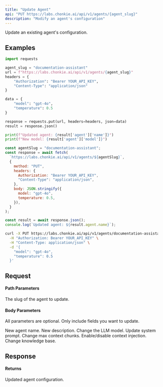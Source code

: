 ```yaml
---
title: "Update Agent"
api: "PUT https://labs.chonkie.ai/api/v1/agents/{agent_slug}"
description: "Modify an agent's configuration"
---
```


Update an existing agent's configuration.

## Examples

<CodeGroup>

```python Python
import requests

agent_slug = "documentation-assistant"
url = f"https://labs.chonkie.ai/api/v1/agents/{agent_slug}"
headers = {
    "Authorization": "Bearer YOUR_API_KEY",
    "Content-Type": "application/json"
}

data = {
    "model": "gpt-4o",
    "temperature": 0.5
}

response = requests.put(url, headers=headers, json=data)
result = response.json()

print(f"Updated agent: {result['agent']['name']}")
print(f"New model: {result['agent']['model']}")
```

```javascript JavaScript
const agentSlug = "documentation-assistant";
const response = await fetch(
  `https://labs.chonkie.ai/api/v1/agents/${agentSlug}`,
  {
    method: "PUT",
    headers: {
      Authorization: "Bearer YOUR_API_KEY",
      "Content-Type": "application/json",
    },
    body: JSON.stringify({
      model: "gpt-4o",
      temperature: 0.5,
    }),
  }
);

const result = await response.json();
console.log(`Updated agent: ${result.agent.name}`);
```

```bash cURL
curl -X PUT https://labs.chonkie.ai/api/v1/agents/documentation-assistant \
  -H "Authorization: Bearer YOUR_API_KEY" \
  -H "Content-Type: application/json" \
  -d '{
    "model": "gpt-4o",
    "temperature": 0.5
  }'
```

</CodeGroup>

## Request

#### Path Parameters

<ParamField path="agent_slug" type="string" required>
  The slug of the agent to update.
</ParamField>

#### Body Parameters

All parameters are optional. Only include fields you want to update.

<ParamField path="name" type="string">
  New agent name.
</ParamField>

<ParamField path="description" type="string">
  New description.
</ParamField>

<ParamField path="model" type="string">
  Change the LLM model.
</ParamField>

<ParamField path="systemPrompt" type="string">
  Update system prompt.
</ParamField>

<ParamField path="maxContextChunks" type="integer">
  Change max context chunks.
</ParamField>

<ParamField path="useContext" type="boolean">
  Enable/disable context injection.
</ParamField>

<ParamField path="knowledge" type="string">
  Change knowledge base.
</ParamField>

## Response

#### Returns

<ResponseField name="agent" type="object">
  Updated agent configuration.
</ResponseField>
